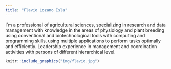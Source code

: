 ```yaml
---
title: "Flavio Lozano Isla"
---
```


I´m a professional of agricultural sciences, specializing in research and data management with knowledge in the areas of physiology and plant breeding using conventional and biotechnological tools with computing  and programming skills, using multiple applications to perform tasks optimally and efficiently. Leadership experience in management and coordination activities with persons of different hierarchical level.

```r
knitr::include_graphics("img/flavio.jpg")
```

